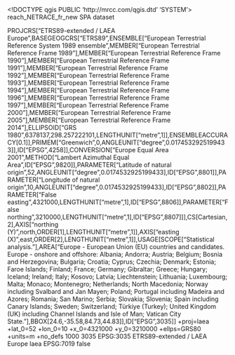 <!DOCTYPE qgis PUBLIC 'http://mrcc.com/qgis.dtd' 'SYSTEM'>
<qgis version="3.32.1-Lima">
  <identifier>reach_NETRACE_fr_new</identifier>
  <parentidentifier></parentidentifier>
  <language>SPA</language>
  <type>dataset</type>
  <title>reach_NETRACE_fr_new</title>
  <abstract></abstract>
  <links/>
  <dates/>
  <fees></fees>
  <encoding></encoding>
  <crs>
    <spatialrefsys nativeFormat="Wkt">
      <wkt>PROJCRS["ETRS89-extended / LAEA Europe",BASEGEOGCRS["ETRS89",ENSEMBLE["European Terrestrial Reference System 1989 ensemble",MEMBER["European Terrestrial Reference Frame 1989"],MEMBER["European Terrestrial Reference Frame 1990"],MEMBER["European Terrestrial Reference Frame 1991"],MEMBER["European Terrestrial Reference Frame 1992"],MEMBER["European Terrestrial Reference Frame 1993"],MEMBER["European Terrestrial Reference Frame 1994"],MEMBER["European Terrestrial Reference Frame 1996"],MEMBER["European Terrestrial Reference Frame 1997"],MEMBER["European Terrestrial Reference Frame 2000"],MEMBER["European Terrestrial Reference Frame 2005"],MEMBER["European Terrestrial Reference Frame 2014"],ELLIPSOID["GRS 1980",6378137,298.257222101,LENGTHUNIT["metre",1]],ENSEMBLEACCURACY[0.1]],PRIMEM["Greenwich",0,ANGLEUNIT["degree",0.0174532925199433]],ID["EPSG",4258]],CONVERSION["Europe Equal Area 2001",METHOD["Lambert Azimuthal Equal Area",ID["EPSG",9820]],PARAMETER["Latitude of natural origin",52,ANGLEUNIT["degree",0.0174532925199433],ID["EPSG",8801]],PARAMETER["Longitude of natural origin",10,ANGLEUNIT["degree",0.0174532925199433],ID["EPSG",8802]],PARAMETER["False easting",4321000,LENGTHUNIT["metre",1],ID["EPSG",8806]],PARAMETER["False northing",3210000,LENGTHUNIT["metre",1],ID["EPSG",8807]]],CS[Cartesian,2],AXIS["northing (Y)",north,ORDER[1],LENGTHUNIT["metre",1]],AXIS["easting (X)",east,ORDER[2],LENGTHUNIT["metre",1]],USAGE[SCOPE["Statistical analysis."],AREA["Europe - European Union (EU) countries and candidates. Europe - onshore and offshore: Albania; Andorra; Austria; Belgium; Bosnia and Herzegovina; Bulgaria; Croatia; Cyprus; Czechia; Denmark; Estonia; Faroe Islands; Finland; France; Germany; Gibraltar; Greece; Hungary; Iceland; Ireland; Italy; Kosovo; Latvia; Liechtenstein; Lithuania; Luxembourg; Malta; Monaco; Montenegro; Netherlands; North Macedonia; Norway including Svalbard and Jan Mayen; Poland; Portugal including Madeira and Azores; Romania; San Marino; Serbia; Slovakia; Slovenia; Spain including Canary Islands; Sweden; Switzerland; Türkiye (Turkey); United Kingdom (UK) including Channel Islands and Isle of Man; Vatican City State."],BBOX[24.6,-35.58,84.73,44.83]],ID["EPSG",3035]]</wkt>
      <proj4>+proj=laea +lat_0=52 +lon_0=10 +x_0=4321000 +y_0=3210000 +ellps=GRS80 +units=m +no_defs</proj4>
      <srsid>1000</srsid>
      <srid>3035</srid>
      <authid>EPSG:3035</authid>
      <description>ETRS89-extended / LAEA Europe</description>
      <projectionacronym>laea</projectionacronym>
      <ellipsoidacronym>EPSG:7019</ellipsoidacronym>
      <geographicflag>false</geographicflag>
    </spatialrefsys>
  </crs>
  <extent/>
</qgis>
